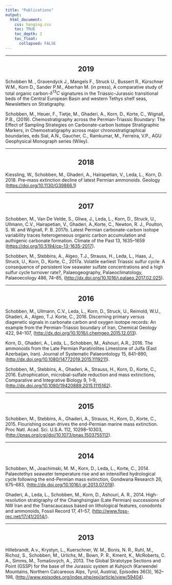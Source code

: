 ```yaml
---
title: "Publications"
output:
  html_document:
    css: hanging.css
    toc: TRUE
    toc_depth: 2
    toc_float:
      collapsed: FALSE
---
```

---

<h2 style="text-align:center;">
2019
</h2> 

<div class="hangingindent">

Schobben M. , Gravendyck J., Mangels F., Struck U., Bussert R., Kürschner W.M., Korn D., Sander P.M., Aberhan M. (in press), A comparative study of total organic carbon-$\delta^{13}C$ signatures in the Triassic–Jurassic transitional beds of the Central European Basin and western Tethys shelf seas, Newsletters on Stratigraphy.
</div>

<div class="hangingindent">

Schobben, M., Heuer, F., Tietje, M., Ghaderi, A., Korn, D., Korte, C., Wignall, P.B., (2019). Chemostratigraphy across the Permian-Triassic Boundary: The Effect of Sampling Strategies on Carbonate-carbon Isotope Stratigraphic Markers, in Chemostratigraphy across major chronostratigraphical boundaries, eds  Sial, A.N., Gaucher, C., Ramkumar, M., Ferreira, V.P., AGU Geophysical Monograph series (Wiley).

</div>




---

<h2 style="text-align:center;">
2018
</h2> 

<div class="hangingindent">

Kiessling, W., Schobben, M., Ghaderi, A., Hairapetian, V., Leda, L., Korn, D. 2018. Pre–mass extinction decline of latest Permian ammonoids. Geology (<https://doi.org/10.1130/G39866.1>)
</div>



---

<h2 style="text-align:center;">
2017
</h2> 

<div class="hangingindent">

Schobben, M., Van De Velde, S., Gliwa, J., Leda, L., Korn, D., Struck, U., Ullmann, C.V., Hairapetian, V., Ghaderi, A.,Korte, C., Newton, R. J., Poulton, S. W. and Wignall, P. B. 2017b. Latest Permian carbonate-carbon isotope variability traces heterogeneous organic carbon accumulation and authigenic carbonate formation. Climate of the Past 13, 1635--1659 (<https://doi.org/10.5194/cp-13-1635-2017>). 

</div>

<div class="hangingindent">

Schobben, M., Stebbins, A., Algeo, T.J., Strauss, H., Leda, L., Haas, J., Struck, U., Korn, D., Korte, C., 2017a. Volatile earliest Triassic sulfur cycle: A consequence of persistent low seawater sulfate concentrations and a high sulfur cycle turnover rate?, Palaeogeography, Palaeoclimatology, Palaeoecology 486, 74--85, (<http://dx.doi.org/10.1016/j.palaeo.2017.02.025>).

</div>

---

<h2 style="text-align:center;">
2016
</h2> 

<div class="hangingindent">
Schobben, M., Ullmann, C.V., Leda, L., Korn, D., Struck, U., Reimold, W.U., Ghaderi, A., Algeo, T.J. Korte, C., 2016. Discerning primary versus diagenetic signals in carbonate carbon and oxygen isotope records: An example from the Permian-Triassic boundary of Iran, Chemical Geology 422, 94--107, (<http://dx.doi.org/10.1016/j.chemgeo.2015.12.013>). 
</div>

<div class="hangingindent">
Korn, D., Ghaderi, A., Leda, L., Schobben, M., Ashouri, A.R., 2016. The ammonoids from the Late Permian Paratirolites Limestone of Julfa (East Azerbaijan, Iran). Journal of Systematic Palaeontology 15, 841--890, (<http://dx.doi.org/10.1080/14772019.2015.1119211>).
</div>

<div class="hangingindent">
Schobben, M., Stebbins, A., Ghaderi, A., Strauss, H., Korn, D., Korte, C., 2016. Eutrophication, microbial-sulfate reduction and mass extinctions, Comparative and Integrative Biology 9, 1--9, (<http://dx.doi.org/10.1080/19420889.2015.1115162>). 
</div>

---

<h2 style="text-align:center;">
2015
</h2> 

<div class="hangingindent">
Schobben, M., Stebbins, A., Ghaderi, A., Strauss, H., Korn, D., Korte, C., 2015. Flourishing ocean drives the end-Permian marine mass extinction. Proc Natl. Acad. Sci. U.S.A. 112, 10298--10303, (<http://pnas.org/cgi/doi/10.1073/pnas.1503755112>). 
</div>

---

<h2 style="text-align:center;">
2014
</h2>

<div class="hangingindent">
Schobben, M., Joachimski, M. M., Korn, D., Leda, L., Korte, C., 2014. Palaeotethys seawater temperature rise and an intensified hydrological cycle following the end-Permian mass extinction, Gondwana Research 26, 675--683, (<http://dx.doi.org/10.1016/j.gr.2013.07.019>). 
</div>

<div class="hangingindent">
Ghaderi, A., Leda, L., Schobben, M., Korn, D., Ashouri, A. R., 2014. High-resolution stratigraphy of the Changhsingian (Late Permian) successions of NW Iran and the Transcaucasus based on lithological features, conodonts and ammonoids, Fossil Record 17, 41--57, (<http://www.foss-rec.net/17/41/2014/>). 
</div>

---

<h2 style="text-align:center;">
2013
</h2>


<div class="hangingindent">
Hillebrandt, A.v., Krystyn, L., Kuerschner, W. M., Bonis, N. R., Ruhl, M., Richoz, S., Schobben, M., Urlichs, M., Bown, P. R., Kment, K., McRoberts, C. A., Simms, M., Tomašových, A., 2013. The Global Stratotype Sections and Point (GSSP) for the base of the Jurassic system at Kuhjoch (Karwendel Mountains, Northern Calcareous Alps, Tyrol, Austria), Episodes 36(3), 162--198, (<http://www.episodes.org/index.php/epi/article/view/59404>). 
</div>

<br>
<br>
<br>
